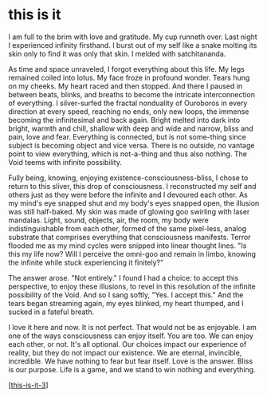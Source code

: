 # this is it

I am full to the brim with love and gratitude. My cup runneth over. Last night I experienced infinity firsthand. I burst out of my self like a snake molting its skin only to find it was only that skin. I melded with satchitananda.

As time and space unraveled, I forgot everything about this life. My legs remained coiled into lotus. My face froze in profound wonder. Tears hung on my cheeks. My heart raced and then stopped. And there I paused in between beats, blinks, and breaths to become the intricate interconnection of everything. I silver-surfed the fractal nonduality of Ouroboros in every direction at every speed, reaching no ends, only new loops, the immense becoming the infinitesimal and back again. Bright melted into dark into bright, warmth and chill, shallow with deep and wide and narrow, bliss and pain, love and fear. Everything is connected, but is not some-thing since subject is becoming object and vice versa. There is no outside, no vantage point to view everything, which is not-a-thing and thus also nothing. The Void teems with infinite possibility.

Fully being, knowing, enjoying existence-consciousness-bliss, I chose to return to this sliver, this drop of consciousness. I reconstructed my self and others just as they were before the infinite and I devoured each other. As my mind's eye snapped shut and my body's eyes snapped open, the illusion was still half-baked. My skin was made of glowing goo swirling with laser mandalas. Light, sound, objects, air, the room, my body were indistinguishable from each other, formed of the same pixel-less, analog substrate that comprises everything that consciousness manifests. Terror flooded me as my mind cycles were snipped into linear thought lines. "Is this my life now? Will I perceive the omni-goo and remain in limbo, knowing the infinite while stuck experiencing it finitely?"

The answer arose. "Not entirely." I found I had a choice: to accept this perspective, to enjoy these illusions, to revel in this resolution of the infinite possibility of the Void. And so I sang softly, "Yes. I accept this." And the tears began streaming again, my eyes blinked, my heart thumped, and I sucked in a fateful breath.

I love it here and now. It is not perfect. That would not be as enjoyable. I am one of the ways consciousness can enjoy itself. You are too. We can enjoy each other, or not. It's all optional. Our choices impact our experience of reality, but they do not impact our existence. We are eternal, invincible, incredible. We have nothing to fear but fear itself. Love is the answer. Bliss is our purpose. Life is a game, and we stand to win nothing and everything.

[[this-is-it-3]]

[//begin]: # 'Autogenerated link references for markdown compatibility'
[this-is-it-3]: this-is-it-3 'this is it'
[//end]: # 'Autogenerated link references'
